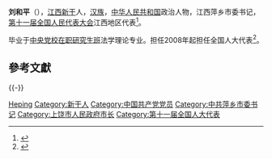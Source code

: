 {{Otheruses|刘和平}}

'''刘和平'''（{{bd|1954年||}}），[[江西|江西]][[新干|新干]]人，[[汉族|汉族]]，[[中华人民共和国|中华人民共和国]]政治人物，江西萍乡市委书记，[[第十一届全国人民代表大会|第十一届全国人民代表大会]]江西地区代表<ref>{{cite web|author=新华网|title=第十一届全国人大代表|url=http://news.xinhuanet.com/ziliao/2008-03/03/content_7708230.htm?node=36628|publisher=新华网|accessdate=2014-01-07|archive-date=2014-01-10|archive-url=https://web.archive.org/web/20140110211415/http://news.xinhuanet.com/ziliao/2008-03/03/content_7708230.htm?node=36628|dead-url=no}}</ref>。

毕业于[[中央党校在职研究生班|中央党校在职研究生班]]法学理论专业。担任2008年起担任全国人大代表<ref>{{cite news|title=全国人大代表信息-刘和平|url=http://210.82.31.1:8084/delegate/viewDelegate.action?dbid=111141|accessdate=2013-04-05|newspaper=全国人大网|archive-url=https://web.archive.org/web/20140407061436/http://www.npc.gov.cn/delegate/viewDelegate.action?dbid=111141|archive-date=2014-04-07|dead-url=yes}}</ref>。

== 參考文獻 ==
{{reflist}}
{{-}}
{{start box}}
{{s-gov|prc}}
{{s-new}}
{{s-title|[[江西省质量技术监督局|江西省质量技术监督局]]局长|2000年6月—2003年8月}}
{{s-after|[[朱秉发|朱秉发]]}}
{{s-before|[[余小平|余小平]]}}
{{s-title|[[上饶市人民政府|上饶市人民政府]]市长|2003年8月—2008年3月}}
{{s-after|[[董仚生|董仚生]]}}
{{s-ppo|cpc}}
{{s-before|[[谢亦森|谢亦森]]}}
{{s-title|[[中国共产党萍乡市委员会|中国共产党萍乡市委员会]]书记|2013年8月-2013年8月}}
{{s-after|[[陈卫民|陈卫民]]}}
{{end box}}

{{Authority control}}
{{DEFAULTSORT:Liu刘}}
[[Category:刘姓|Heping]]
[[Category:新干人|Category:新干人]]
[[Category:中国共产党党员|Category:中国共产党党员]]
[[Category:中共萍乡市委书记|Category:中共萍乡市委书记]]
[[Category:上饶市人民政府市长|Category:上饶市人民政府市长]]
[[Category:第十一届全国人大代表|Category:第十一届全国人大代表]]